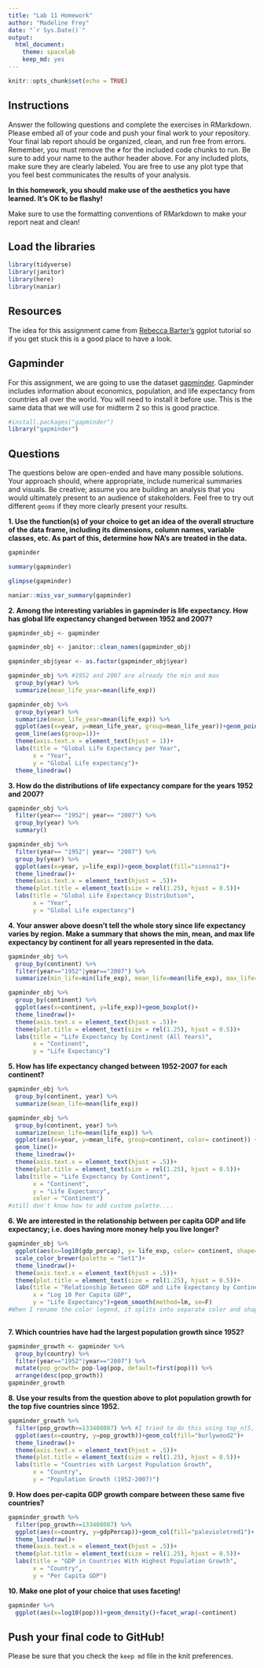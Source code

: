 ```yaml
---
title: "Lab 11 Homework"
author: "Madeline Frey"
date: "`r Sys.Date()`"
output:
  html_document: 
    theme: spacelab
    keep_md: yes
---
```


```r
knitr::opts_chunk$set(echo = TRUE)
```

## Instructions
Answer the following questions and complete the exercises in RMarkdown. Please embed all of your code and push your final work to your repository. Your final lab report should be organized, clean, and run free from errors. Remember, you must remove the `#` for the included code chunks to run. Be sure to add your name to the author header above. For any included plots, make sure they are clearly labeled. You are free to use any plot type that you feel best communicates the results of your analysis.  

**In this homework, you should make use of the aesthetics you have learned. It's OK to be flashy!**

Make sure to use the formatting conventions of RMarkdown to make your report neat and clean!  

## Load the libraries
```r
library(tidyverse)
library(janitor)
library(here)
library(naniar)
``` 

## Resources
The idea for this assignment came from [Rebecca Barter's](http://www.rebeccabarter.com/blog/2017-11-17-ggplot2_tutorial/) ggplot tutorial so if you get stuck this is a good place to have a look.  

## Gapminder
For this assignment, we are going to use the dataset [gapminder](https://cran.r-project.org/web/packages/gapminder/index.html). Gapminder includes information about economics, population, and life expectancy from countries all over the world. You will need to install it before use. This is the same data that we will use for midterm 2 so this is good practice.
```r
#install.packages("gapminder")
library("gapminder")
```

## Questions
The questions below are open-ended and have many possible solutions. Your approach should, where appropriate, include numerical summaries and visuals. Be creative; assume you are building an analysis that you would ultimately present to an audience of stakeholders. Feel free to try out different `geoms` if they more clearly present your results.  

**1. Use the function(s) of your choice to get an idea of the overall structure of the data frame, including its dimensions, column names, variable classes, etc. As part of this, determine how NA's are treated in the data.**  
```r
gapminder
```
```r
summary(gapminder)
```
```r
glimpse(gapminder)
```
```r
naniar::miss_var_summary(gapminder)
```

**2. Among the interesting variables in gapminder is life expectancy. How has global life expectancy changed between 1952 and 2007?**
```r
gapminder_obj <- gapminder
```
```r
gapminder_obj <- janitor::clean_names(gapminder_obj)
```
```r
gapminder_obj$year <- as.factor(gapminder_obj$year)
```
```r
gapminder_obj %>% #1952 and 2007 are already the min and max
  group_by(year) %>% 
  summarize(mean_life_year=mean(life_exp))
```


```r
gapminder_obj %>% 
  group_by(year) %>% 
  summarize(mean_life_year=mean(life_exp)) %>% 
  ggplot(aes(x=year, y=mean_life_year, group=mean_life_year))+geom_point(shape=1) +
  geom_line(aes(group=1))+
  theme(axis.text.x = element_text(hjust = 1))+
  labs(title = "Global Life Expectancy per Year",
       x = "Year",
       y = "Global Life expectancy")+
  theme_linedraw()
```

**3. How do the distributions of life expectancy compare for the years 1952 and 2007?**
```r
gapminder_obj %>% 
  filter(year== "1952"| year== "2007") %>% 
  group_by(year) %>% 
  summary()
```
```r
gapminder_obj %>% 
  filter(year== "1952"| year== "2007") %>% 
  group_by(year) %>% 
  ggplot(aes(x=year, y=life_exp))+geom_boxplot(fill="sienna1")+
  theme_linedraw()+
  theme(axis.text.x = element_text(hjust = .5))+
  theme(plot.title = element_text(size = rel(1.25), hjust = 0.5))+
  labs(title = "Global Life Expectancy Distribution",
       x = "Year",
       y = "Global Life expectancy")

```

**4. Your answer above doesn't tell the whole story since life expectancy varies by region. Make a summary that shows the min, mean, and max life expectancy by continent for all years represented in the data.**

```r
gapminder_obj %>% 
  group_by(continent) %>% 
  filter(year=="1952"|year=="2007") %>% 
  summarize(min_life=min(life_exp), mean_life=mean(life_exp), max_life=max(life_exp))
```


```r
gapminder_obj %>% 
  group_by(continent) %>% 
  ggplot(aes(x=continent, y=life_exp))+geom_boxplot()+
  theme_linedraw()+
  theme(axis.text.x = element_text(hjust = .5))+
  theme(plot.title = element_text(size = rel(1.25), hjust = 0.5))+
  labs(title = "Life Expectancy by Continent (All Years)",
       x = "Continent",
       y = "Life Expectancy")
```

**5. How has life expectancy changed between 1952-2007 for each continent?**
```r
gapminder_obj %>% 
  group_by(continent, year) %>% 
  summarize(mean_life=mean(life_exp))
```
```r
gapminder_obj %>% 
  group_by(continent, year) %>% 
  summarize(mean_life=mean(life_exp)) %>% 
  ggplot(aes(x=year, y=mean_life, group=continent, color= continent)) +geom_point(shape=5)+
  geom_line()+
  theme_linedraw()+
  theme(axis.text.x = element_text(hjust = .5))+
  theme(plot.title = element_text(size = rel(1.25), hjust = 0.5))+
  labs(title = "Life Expectancy by Continent",
       x = "Continent",
       y = "Life Expectancy",
       color = "Continent")
#still don't know how to add custom palette....
```


**6. We are interested in the relationship between per capita GDP and life expectancy; i.e. does having more money help you live longer?**
```r
gapminder_obj %>% 
  ggplot(aes(x=log10(gdp_percap), y= life_exp, color= continent, shape=continent))+geom_point()+
  scale_color_brewer(palette = "Set1")+
  theme_linedraw()+
  theme(axis.text.x = element_text(hjust = .5))+
  theme(plot.title = element_text(size = rel(1.25), hjust = 0.5))+
  labs(title = "Relationship Between GDP and Life Expectancy by Continent",
       x = "Log 10 Per Capita GDP",
       y = "Life Expectancy")+geom_smooth(method=lm, se=F)
#When I rename the color legend, it splits into separate color and shape legends. Don't want that. 
  
```

**7. Which countries have had the largest population growth since 1952?**
```r
gapminder_growth <- gapminder %>% 
  group_by(country) %>% 
  filter(year=="1952"|year=="2007") %>% 
  mutate(pop_growth= pop-lag(pop, default=first(pop))) %>% 
  arrange(desc(pop_growth))
gapminder_growth
```


**8. Use your results from the question above to plot population growth for the top five countries since 1952.**
```r
gapminder_growth %>% 
  filter(pop_growth>=133408087) %>% #I tried to do this using top_n(5, pop_growth) but was unsuccessful. Why?
  ggplot(aes(x=country, y=pop_growth))+geom_col(fill="burlywood2")+
  theme_linedraw()+
  theme(axis.text.x = element_text(hjust = .5))+
  theme(plot.title = element_text(size = rel(1.25), hjust = 0.5))+
  labs(title = "Countries with Largest Population Growth",
       x = "Country",
       y = "Population Growth (1952-2007)")
```

**9. How does per-capita GDP growth compare between these same five countries?**
```r
gapminder_growth %>% 
  filter(pop_growth>=133408087) %>% 
  ggplot(aes(x=country, y=gdpPercap))+geom_col(fill="palevioletred1")+
  theme_linedraw()+
  theme(axis.text.x = element_text(hjust = .5))+
  theme(plot.title = element_text(size = rel(1.25), hjust = 0.5))+
  labs(title = "GDP in Countries With Highest Population Growth",
       x = "Country",
       y = "Per Capita GDP")
```

**10. Make one plot of your choice that uses faceting!**
```r
gapminder %>% 
  ggplot(aes(x=log10(pop)))+geom_density()+facet_wrap(~continent)
```

## Push your final code to GitHub!
Please be sure that you check the `keep md` file in the knit preferences. 